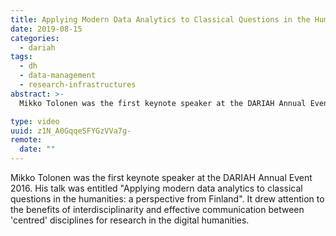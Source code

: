 ```yaml
---
title: Applying Modern Data Analytics to Classical Questions in the Humanities
date: 2019-08-15
categories:
  - dariah
tags:
  - dh
  - data-management
  - research-infrastructures
abstract: >-
  Mikko Tolonen was the first keynote speaker at the DARIAH Annual Event 2016.  His talk was entitled 'Applying modern data analytics to classical questions in the humanities: a perspective from Finland'. It drew attention to the benefits of interdisciplinarity and effective communication between 'centred' disciplines for research in the digital humanities

type: video
uuid: z1N_A0GqqeSFYGzVVa7g-
remote:
  date: ""
---
```


Mikko Tolonen was the first keynote speaker at the DARIAH Annual Event 2016. His talk was entitled "Applying modern data analytics to classical questions in the humanities: a perspective from Finland". It drew attention to the benefits of interdisciplinarity and effective communication between 'centred' disciplines for research in the digital humanities.

<VideoCard
  title="Applying Modern Data Analytics to Classical Questions in the Humanities"
  id="R3k4OJUToXU"
  image="/assets/images/cms/posts/modern-data-analytics-classical-questions/mikko-tolonen.png"
/>
